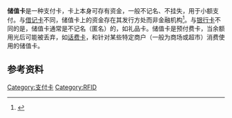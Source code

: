 {{Multiple issues|
{{refimprove|time=2019-03-16T06:14:19+00:00}}
{{Expand language|1=en|time=2022-01-27T02:55:25+00:00}}
}}
{{NoteTA
|G1=IT
|1=zh-cn:借记卡; zh-tw:簽帳金融卡; zh-hk:扣賬卡; zh-mo:扣賬卡; zh-sg:扣账卡; 
|2=zh-cn:银行卡; zh-tw:金融卡; zh-hk:銀行卡;
}}
'''储值卡'''是一种支付卡，卡上本身可存有资金，一般不记名、不挂失，用于小额支付。与[[借记卡|借记卡]]不同，储值卡上的资金存在其发行方处而非金融机构<ref>{{cite book |title= Intro to Business|last1= Dlabay|first1= Les R. |last2=Burrow |first2=James L. |last3=Brad |first3= Brad |year= 2009|publisher= South-Western [[Cengage_Learning|Cengage Learning]]|location= [[Mason,_Ohio|Mason, Ohio]]|isbn=978-0-538-44561-0 |page=433}}</ref>。与[[银行卡|银行卡]]不同的是，储值卡通常是不记名（匿名）的，如礼品卡。储值卡是预付费卡，当余额用光后可能被丢弃，如[[電話卡|话费卡]]，和针对某些特定商户（一般为商场或超市）消费使用的储值卡。

==参考资料==
{{Reflist}}

{{银行卡}}
{{Authority control}}
{{金融小作品}}

[[Category:支付卡|Category:支付卡]]
[[Category:RFID|Category:RFID]]